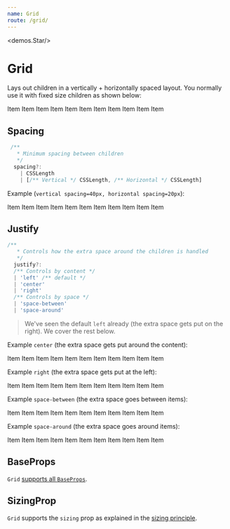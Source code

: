 ```yaml
---
name: Grid
route: /grid/
---
```



<demos.Star/>

# Grid 

Lays out children in a vertically + horizontally spaced layout. You normally use it with fixed size children as shown below:

<Playground>
  <Grid>
    <Content width={180} height={200} style={{backgroundColor: "lightskyblue"}}>Item</Content>
    <Content width={180} height={200} style={{backgroundColor: "lightskyblue"}}>Item</Content>
    <Content width={180} height={200} style={{backgroundColor: "lightskyblue"}}>Item</Content>
    <Content width={180} height={200} style={{backgroundColor: "lightskyblue"}}>Item</Content>
    <Content width={180} height={200} style={{backgroundColor: "lightskyblue"}}>Item</Content>
    <Content width={180} height={200} style={{backgroundColor: "lightskyblue"}}>Item</Content>
    <Content width={180} height={200} style={{backgroundColor: "lightskyblue"}}>Item</Content>
    <Content width={180} height={200} style={{backgroundColor: "lightskyblue"}}>Item</Content>
    <Content width={180} height={200} style={{backgroundColor: "lightskyblue"}}>Item</Content>
    <Content width={180} height={200} style={{backgroundColor: "lightskyblue"}}>Item</Content>
    <Content width={180} height={200} style={{backgroundColor: "lightskyblue"}}>Item</Content>
  </Grid>
</Playground>

## Spacing

```ts
 /** 
   * Minimum spacing between children
   */
  spacing?:
    | CSSLength
    | [/** Vertical */ CSSLength, /** Horizontal */ CSSLength]
```
Example (`vertical spacing=40px, horizontal spacing=20px`): 

<Playground>
  <Grid spacing={[40,20]}>
    <Content width={180} height={200} style={{backgroundColor: "lightskyblue"}}>Item</Content>
    <Content width={180} height={200} style={{backgroundColor: "lightskyblue"}}>Item</Content>
    <Content width={180} height={200} style={{backgroundColor: "lightskyblue"}}>Item</Content>
    <Content width={180} height={200} style={{backgroundColor: "lightskyblue"}}>Item</Content>
    <Content width={180} height={200} style={{backgroundColor: "lightskyblue"}}>Item</Content>
    <Content width={180} height={200} style={{backgroundColor: "lightskyblue"}}>Item</Content>
    <Content width={180} height={200} style={{backgroundColor: "lightskyblue"}}>Item</Content>
    <Content width={180} height={200} style={{backgroundColor: "lightskyblue"}}>Item</Content>
    <Content width={180} height={200} style={{backgroundColor: "lightskyblue"}}>Item</Content>
    <Content width={180} height={200} style={{backgroundColor: "lightskyblue"}}>Item</Content>
    <Content width={180} height={200} style={{backgroundColor: "lightskyblue"}}>Item</Content>
  </Grid>
</Playground>

## Justify

```ts
/** 
   * Controls how the extra space around the children is handled
   */
  justify?:
  /** Controls by content */
  | 'left' /** default */
  | 'center'
  | 'right'
  /** Controls by space */
  | 'space-between'
  | 'space-around'
```

> We've seen the default `left` already (the extra space gets put on the right). We cover the rest below.

Example `center` (the extra space gets put around the content):

<Playground>
  <Grid justify="center">
    <Content width={180} height={200} style={{backgroundColor: "lightskyblue"}}>Item</Content>
    <Content width={180} height={200} style={{backgroundColor: "lightskyblue"}}>Item</Content>
    <Content width={180} height={200} style={{backgroundColor: "lightskyblue"}}>Item</Content>
    <Content width={180} height={200} style={{backgroundColor: "lightskyblue"}}>Item</Content>
    <Content width={180} height={200} style={{backgroundColor: "lightskyblue"}}>Item</Content>
    <Content width={180} height={200} style={{backgroundColor: "lightskyblue"}}>Item</Content>
    <Content width={180} height={200} style={{backgroundColor: "lightskyblue"}}>Item</Content>
    <Content width={180} height={200} style={{backgroundColor: "lightskyblue"}}>Item</Content>
    <Content width={180} height={200} style={{backgroundColor: "lightskyblue"}}>Item</Content>
    <Content width={180} height={200} style={{backgroundColor: "lightskyblue"}}>Item</Content>
    <Content width={180} height={200} style={{backgroundColor: "lightskyblue"}}>Item</Content>
  </Grid>
</Playground>

Example `right` (the extra space gets put at the left): 

<Playground>
  <Grid justify="right">
    <Content width={180} height={200} style={{backgroundColor: "lightskyblue"}}>Item</Content>
    <Content width={180} height={200} style={{backgroundColor: "lightskyblue"}}>Item</Content>
    <Content width={180} height={200} style={{backgroundColor: "lightskyblue"}}>Item</Content>
    <Content width={180} height={200} style={{backgroundColor: "lightskyblue"}}>Item</Content>
    <Content width={180} height={200} style={{backgroundColor: "lightskyblue"}}>Item</Content>
    <Content width={180} height={200} style={{backgroundColor: "lightskyblue"}}>Item</Content>
    <Content width={180} height={200} style={{backgroundColor: "lightskyblue"}}>Item</Content>
    <Content width={180} height={200} style={{backgroundColor: "lightskyblue"}}>Item</Content>
    <Content width={180} height={200} style={{backgroundColor: "lightskyblue"}}>Item</Content>
    <Content width={180} height={200} style={{backgroundColor: "lightskyblue"}}>Item</Content>
    <Content width={180} height={200} style={{backgroundColor: "lightskyblue"}}>Item</Content>
  </Grid>
</Playground>

Example `space-between` (the extra space goes between items): 

<Playground>
  <Grid justify="space-between">
    <Content width={145} height={145} style={{backgroundColor: "lightskyblue"}}>Item</Content>
    <Content width={145} height={145} style={{backgroundColor: "lightskyblue"}}>Item</Content>
    <Content width={145} height={145} style={{backgroundColor: "lightskyblue"}}>Item</Content>
    <Content width={145} height={145} style={{backgroundColor: "lightskyblue"}}>Item</Content>
    <Content width={145} height={145} style={{backgroundColor: "lightskyblue"}}>Item</Content>
    <Content width={145} height={145} style={{backgroundColor: "lightskyblue"}}>Item</Content>
    <Content width={145} height={145} style={{backgroundColor: "lightskyblue"}}>Item</Content>
    <Content width={145} height={145} style={{backgroundColor: "lightskyblue"}}>Item</Content>
    <Content width={145} height={145} style={{backgroundColor: "lightskyblue"}}>Item</Content>
    <Content width={145} height={145} style={{backgroundColor: "lightskyblue"}}>Item</Content>
    <Content width={145} height={145} style={{backgroundColor: "lightskyblue"}}>Item</Content>
  </Grid>
</Playground>

Example `space-around` (the extra space goes around items): 

<Playground>
  <Grid justify="space-around">
    <Content width={145} height={145} style={{backgroundColor: "lightskyblue"}}>Item</Content>
    <Content width={145} height={145} style={{backgroundColor: "lightskyblue"}}>Item</Content>
    <Content width={145} height={145} style={{backgroundColor: "lightskyblue"}}>Item</Content>
    <Content width={145} height={145} style={{backgroundColor: "lightskyblue"}}>Item</Content>
    <Content width={145} height={145} style={{backgroundColor: "lightskyblue"}}>Item</Content>
    <Content width={145} height={145} style={{backgroundColor: "lightskyblue"}}>Item</Content>
    <Content width={145} height={145} style={{backgroundColor: "lightskyblue"}}>Item</Content>
    <Content width={145} height={145} style={{backgroundColor: "lightskyblue"}}>Item</Content>
    <Content width={145} height={145} style={{backgroundColor: "lightskyblue"}}>Item</Content>
    <Content width={145} height={145} style={{backgroundColor: "lightskyblue"}}>Item</Content>
    <Content width={145} height={145} style={{backgroundColor: "lightskyblue"}}>Item</Content>
  </Grid>
</Playground>

## BaseProps

`Grid` [supports all `BaseProps`][common-types].

## SizingProp

`Grid` supports the `sizing` prop as explained in the [sizing principle][principle-sizing].

[common-types]:../common-types/
[principle-spacing]:../principle-spacing/
[principle-sizing]:../principle-sizing/
